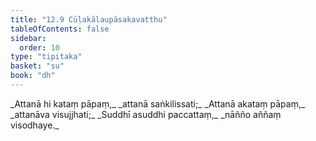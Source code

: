 ```yaml
---
title: "12.9 Cūḷakālaupāsakavatthu"
tableOfContents: false
sidebar:
  order: 10
type: "tipitaka"
basket: "su"
book: "dh"
---
```



<DynamicBreadcrumb />

<Division number="165" book="dh" bookNo="18" page="38">

<Paragraph number="177" type="verses" book="dh">
_Attanā hi kataṃ pāpaṃ,_  
_attanā saṅkilissati;_  
_Attanā akataṃ pāpaṃ,_  
_attanāva visujjhati;_  
_Suddhī asuddhi paccattaṃ,_  
_nāñño aññaṃ visodhaye._
</Paragraph>
</Division>